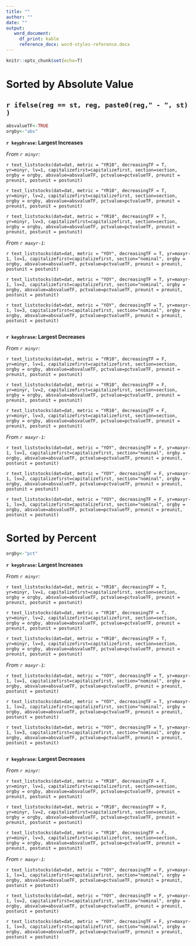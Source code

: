 ```yaml
---
title: ""
author: ""
date: ""
output: 
   word_document:
     df_print: kable
     reference_docx: word-styles-reference.docx
---
```

  
```r
knitr::opts_chunk$set(echo=T)
```

# Sorted by Absolute Value

## `r ifelse(reg == st, reg, paste0(reg," - ", st) ) `

```r
absvalueTF<-TRUE
orgby<-"abs"
```

**`r keyphrase`: Largest Increases**

*From `r minyr`:*

`r text_liststocks(dat=dat, metric = "YR10", decreasingTF = T, yr=minyr, lv=1, capitalizefirst=capitalizefirst, section=section, orgby = orgby, absvalue=absvalueTF, pctvalue=pctvalueTF, preunit = preunit, postunit = postunit)`

`r text_liststocks(dat=dat, metric = "YR10", decreasingTF = T, yr=minyr, lv=2, capitalizefirst=capitalizefirst, section=section, orgby = orgby, absvalue=absvalueTF, pctvalue=pctvalueTF, preunit = preunit, postunit = postunit)`

`r text_liststocks(dat=dat, metric = "YR10", decreasingTF = T, yr=minyr, lv=3, capitalizefirst=capitalizefirst, section=section, orgby = orgby, absvalue=absvalueTF, pctvalue=pctvalueTF, preunit = preunit, postunit = postunit)`


*From `r maxyr-1`:* 

`r text_liststocks(dat=dat, metric = "YOY", decreasingTF = T, yr=maxyr-1, lv=1, capitalizefirst=capitalizefirst, section="nominal", orgby = orgby, absvalue=absvalueTF, pctvalue=pctvalueTF, preunit = preunit, postunit = postunit)`

`r text_liststocks(dat=dat, metric = "YOY", decreasingTF = T, yr=maxyr-1, lv=2, capitalizefirst=capitalizefirst, section="nominal", orgby = orgby, absvalue=absvalueTF, pctvalue=pctvalueTF, preunit = preunit, postunit = postunit)`

`r text_liststocks(dat=dat, metric = "YOY", decreasingTF = T, yr=maxyr-1, lv=3, capitalizefirst=capitalizefirst, section="nominal", orgby = orgby, absvalue=absvalueTF, pctvalue=pctvalueTF, preunit = preunit, postunit = postunit)`


```r
  
```

**`r keyphrase`: Largest Decreases**

*From `r minyr`:*

`r text_liststocks(dat=dat, metric = "YR10", decreasingTF = F, yr=minyr, lv=1, capitalizefirst=capitalizefirst, section=section, orgby = orgby, absvalue=absvalueTF, pctvalue=pctvalueTF, preunit = preunit, postunit = postunit)`

`r text_liststocks(dat=dat, metric = "YR10", decreasingTF = F, yr=minyr, lv=2, capitalizefirst=capitalizefirst, section=section, orgby = orgby, absvalue=absvalueTF, pctvalue=pctvalueTF, preunit = preunit, postunit = postunit)`

`r text_liststocks(dat=dat, metric = "YR10", decreasingTF = F, yr=minyr, lv=3, capitalizefirst=capitalizefirst, section=section, orgby = orgby, absvalue=absvalueTF, pctvalue=pctvalueTF, preunit = preunit, postunit = postunit)`

*From `r maxyr-1`:*

`r text_liststocks(dat=dat, metric = "YOY", decreasingTF = F, yr=maxyr-1, lv=1, capitalizefirst=capitalizefirst, section="nominal", orgby = orgby, absvalue=absvalueTF, pctvalue=pctvalueTF, preunit = preunit, postunit = postunit)`

`r text_liststocks(dat=dat, metric = "YOY", decreasingTF = F, yr=maxyr-1, lv=2, capitalizefirst=capitalizefirst, section="nominal", orgby = orgby, absvalue=absvalueTF, pctvalue=pctvalueTF, preunit = preunit, postunit = postunit)`

`r text_liststocks(dat=dat, metric = "YOY", decreasingTF = F, yr=maxyr-1, lv=3, capitalizefirst=capitalizefirst, section="nominal", orgby = orgby, absvalue=absvalueTF, pctvalue=pctvalueTF, preunit = preunit, postunit = postunit)`


# Sorted by Percent

```r
orgby<-"pct"
```

**`r keyphrase`: Largest Increases**

*From `r minyr`:*

`r text_liststocks(dat=dat, metric = "YR10", decreasingTF = T, yr=minyr, lv=1, capitalizefirst=capitalizefirst, section=section, orgby = orgby, absvalue=absvalueTF, pctvalue=pctvalueTF, preunit = preunit, postunit = postunit)`

`r text_liststocks(dat=dat, metric = "YR10", decreasingTF = T, yr=minyr, lv=2, capitalizefirst=capitalizefirst, section=section, orgby = orgby, absvalue=absvalueTF, pctvalue=pctvalueTF, preunit = preunit, postunit = postunit)`

`r text_liststocks(dat=dat, metric = "YR10", decreasingTF = T, yr=minyr, lv=3, capitalizefirst=capitalizefirst, section=section, orgby = orgby, absvalue=absvalueTF, pctvalue=pctvalueTF, preunit = preunit, postunit = postunit)`


*From `r maxyr-1`:* 

`r text_liststocks(dat=dat, metric = "YOY", decreasingTF = T, yr=maxyr-1, lv=1, capitalizefirst=capitalizefirst, section="nominal", orgby = orgby, absvalue=absvalueTF, pctvalue=pctvalueTF, preunit = preunit, postunit = postunit)`

`r text_liststocks(dat=dat, metric = "YOY", decreasingTF = T, yr=maxyr-1, lv=2, capitalizefirst=capitalizefirst, section="nominal", orgby = orgby, absvalue=absvalueTF, pctvalue=pctvalueTF, preunit = preunit, postunit = postunit)`

`r text_liststocks(dat=dat, metric = "YOY", decreasingTF = T, yr=maxyr-1, lv=3, capitalizefirst=capitalizefirst, section="nominal", orgby = orgby, absvalue=absvalueTF, pctvalue=pctvalueTF, preunit = preunit, postunit = postunit)`


```r
  
```

**`r keyphrase`: Largest Decreases**

*From `r minyr`:*

`r text_liststocks(dat=dat, metric = "YR10", decreasingTF = F, yr=minyr, lv=1, capitalizefirst=capitalizefirst, section=section, orgby = orgby, absvalue=absvalueTF, pctvalue=pctvalueTF, preunit = preunit, postunit = postunit)`

`r text_liststocks(dat=dat, metric = "YR10", decreasingTF = F, yr=minyr, lv=2, capitalizefirst=capitalizefirst, section=section, orgby = orgby, absvalue=absvalueTF, pctvalue=pctvalueTF, preunit = preunit, postunit = postunit)`

`r text_liststocks(dat=dat, metric = "YR10", decreasingTF = F, yr=minyr, lv=3, capitalizefirst=capitalizefirst, section=section, orgby = orgby, absvalue=absvalueTF, pctvalue=pctvalueTF, preunit = preunit, postunit = postunit)`

*From `r maxyr-1`:*

`r text_liststocks(dat=dat, metric = "YOY", decreasingTF = F, yr=maxyr-1, lv=1, capitalizefirst=capitalizefirst, section="nominal", orgby = orgby, absvalue=absvalueTF, pctvalue=pctvalueTF, preunit = preunit, postunit = postunit)`

`r text_liststocks(dat=dat, metric = "YOY", decreasingTF = F, yr=maxyr-1, lv=2, capitalizefirst=capitalizefirst, section="nominal", orgby = orgby, absvalue=absvalueTF, pctvalue=pctvalueTF, preunit = preunit, postunit = postunit)`

`r text_liststocks(dat=dat, metric = "YOY", decreasingTF = F, yr=maxyr-1, lv=3, capitalizefirst=capitalizefirst, section="nominal", orgby = orgby, absvalue=absvalueTF, pctvalue=pctvalueTF, preunit = preunit, postunit = postunit)`


